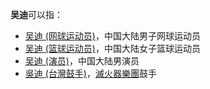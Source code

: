 '''吴迪'''可以指：

* [[吴迪_(网球运动员)|吴迪 (网球运动员)]]，中国大陆男子网球运动员
* [[吴迪_(篮球运动员)|吴迪 (篮球运动员)]]，中国大陆女子篮球运动员
* [[吴迪_(演员)|吴迪 (演员)]]，中国大陆男演员
* [[吳迪_(台灣鼓手)|吳迪 (台灣鼓手)]]，[[滅火器樂團|滅火器樂團]]鼓手

{{disambig|D迪|Cat=二字吴姓人名消歧义}}